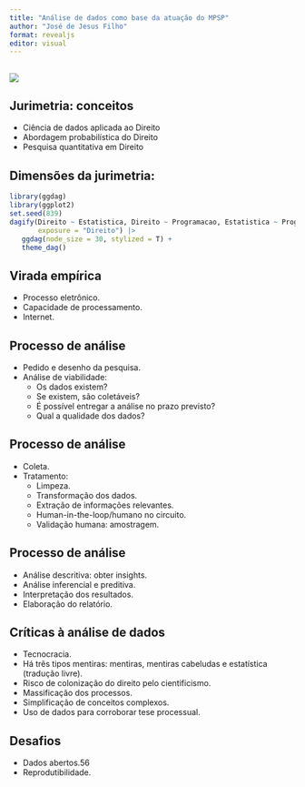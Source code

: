 ```yaml
---
title: "Análise de dados como base da atuação do MPSP"
author: "José de Jesus Filho"
format: revealjs
editor: visual
---
```


## 

![](qrcode.png)

## Jurimetria: conceitos

-   Ciência de dados aplicada ao Direito
-   Abordagem probabilística do Direito
-   Pesquisa quantitativa em Direito

## Dimensões da jurimetria:

```r

library(ggdag)
library(ggplot2)
set.seed(839)
dagify(Direito ~ Estatistica, Direito ~ Programacao, Estatistica ~ Programacao, 
       exposure = "Direito") |> 
   ggdag(node_size = 30, stylized = T) +
   theme_dag()
```

## Virada empírica

-   Processo eletrônico.
-   Capacidade de processamento.
-   Internet.

## Processo de análise

-   Pedido e desenho da pesquisa.
-   Análise de viabilidade:
    -   Os dados existem?
    -   Se existem, são coletáveis?
    -   É possível entregar a análise no prazo previsto?
    -   Qual a qualidade dos dados?

## Processo de análise

-   Coleta.
-   Tratamento:
    -   Limpeza.
    -   Transformação dos dados.
    -   Extração de informações relevantes.
    -   Human-in-the-loop/humano no circuito.
    -   Validação humana: amostragem.

## Processo de análise

-   Análise descritiva: obter insights.
-   Análise inferencial e preditiva.
-   Interpretação dos resultados.
-   Elaboração do relatório.

## Críticas à análise de dados

-   Tecnocracia.
-   Há três tipos mentiras: mentiras, mentiras cabeludas e estatística (tradução livre).
-   Risco de colonização do direito pelo cientificismo.
-   Massificação dos processos.
-   Simplificação de conceitos complexos.
-   Uso de dados para corroborar tese processual.

## Desafios

-   Dados abertos.56
-   Reprodutibilidade.
